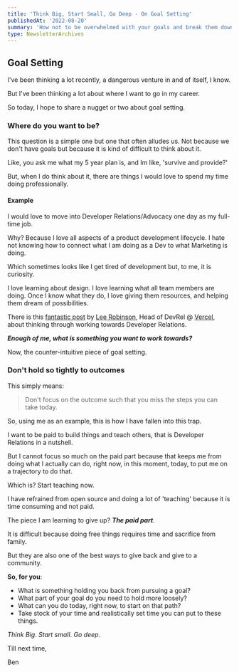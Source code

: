 ```yaml
---
title: 'Think Big, Start Small, Go Deep - On Goal Setting'
publishedAt: '2022-08-20'
summary: 'How not to be overwhelmed with your goals and break them down.'
type: NewsletterArchives
---
```


## Goal Setting

I've been thinking a lot recently, a dangerous venture in and of itself, I know.

But I've been thinking a lot about where I want to go in my career.

So today, I hope to share a nugget or two about goal setting.

### Where do you want to be?

This question is a simple one but one that often alludes us. Not because we don't have goals but because it is kind of difficult to think about it.

Like, you ask me what my 5 year plan is, and Im like, 'survive and provide?'

But, when I do think about it, there are things I would love to spend my time doing professionally.

#### Example

I would love to move into Developer Relations/Advocacy one day as my full-time job.

Why? Because I love all aspects of a product development lifecycle. I hate not knowing how to connect what I am doing as a Dev to what Marketing is doing.

Which sometimes looks like I get tired of development but, to me, it is curiosity.

I love learning about design. I love learning what all team members are doing. Once I know what they do, I love giving them resources, and helping them dream of possibilities.

There is this [fantastic post](https://leerob.io/blog/devrel-at-vercel#is-devrel-right-for-me) by [Lee Robinson](https://twitter.com/leeerob), Head of DevRel @ [Vercel](https://vercel.com/), about thinking through working towards Developer Relations.

_**Enough of me, what is something you want to work towards?**_

Now, the counter-intuitive piece of goal setting.

### Don't hold so tightly to outcomes

This simply means:

> Don't focus on the outcome such that you miss the steps you can take today.

So, using me as an example, this is how I have fallen into this trap.

I want to be paid to build things and teach others, that is Developer Relations in a nutshell.

But I cannot focus so much on the paid part because that keeps me from doing what I actually can do, right now, in this moment, today, to put me on a trajectory to do that.

Which is? Start teaching now.

I have refrained from open source and doing a lot of 'teaching' because it is time consuming and not paid.

The piece I am learning to give up? _**The paid part**_.

It is difficult because doing free things requires time and sacrifice from family.

But they are also one of the best ways to give back and give to a community.

**So, for you**:

- What is something holding you back from pursuing a goal?
- What part of your goal do you need to hold more loosely?
- What can you do today, right now, to start on that path?
- Take stock of your time and realistically set time you can put to these things.

_Think Big_. _Start small_. _Go deep_.

Till next time,

Ben
